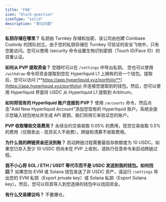 ```yaml
---
title: 'FAQ'
icon: "block-question"
iconType: "solid"
description: "常见问题"
---
```


**私钥存储在哪里？**
私钥由 Turnkey 存储和加密，该公司由创建 Coinbase Custody 的团队创立。由于您的私钥存储在 Turnkey 可验证的安全飞地中，只有您能访问。您可以使用 /security 命令设置生物识别密钥（Touch ID/Face ID）的双重认证。

**如何从 PVP 提取资金？**
您随时可以在 `/settings` 中导出私钥。
您也可以使用 `/withdraw` 命令将资金提取到您在 Hyperliquid L1 上拥有的另一个钱包。提取后，您可以访问 [**https://app.hyperliquid.xyz/portfolio**](https://app.hyperliquid.xyz/portfolio) 并连接您提取到的钱包。然后，您可以使用 Hyperliquid 界面将 USDC 从 Hyperliquid L1 提取到 Arbitrum。

**如何将现有的 Hyperliquid 账户连接到 PVP？**
使用 `/accounts` 命令，然后点击"Add New Hyperliquid Account"添加您现有的 Hyperliquid 账户。系统会提示您输入钱包地址并生成 API 密钥，我们将用它来验证您的账户。

**PVP 收取哪些交易费用？**
永续合约交易收取 0.05% 的费用，现货交易收取 0.5% 的费用（仅限卖出 - 现货买入不收费）。跨链和清算不收取费用。

**为什么我的跨链资金还没到账？**
启动跨链过程需要最低存款额度为 10 USDC。如果您已存入至少 10 USDC 但尚未在 PVP 上收到，请执行任意命令来启动跨链过程。

**我不小心将 SOL / ETH / USDT 等代币而不是 USDC 发送到我的钱包。如何找回？**
如果您向 EVM 或 Solana 钱包发送了非 USDC 资产，请运行 `/settings` 导出您的 EVM 私钥（Export private key）或 Solana 私钥（Export Solana key）。然后，您可以将其导入到您选择的钱包中以找回资金。

**有什么交易建议吗？**
不要爆仓。
